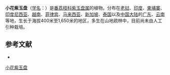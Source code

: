 {{Speciesbox
| name = 小花紫玉盘
| status = 
| status_system = 
| image =
| genus = Uvaria
| species = rufa
| authority = Bl.
}}

'''小花紫玉盘'''（[[学名|学名]]：{{lang|la|''Uvaria rufa''}}）是[[番荔枝科|番荔枝科]][[紫玉盘属|紫玉盘属]]的植物。分布在[[老挝|老挝]]、[[印度|印度]]、[[柬埔寨|柬埔寨]]、[[印度尼西亚|印度尼西亚]]、[[越南|越南]]、[[菲律宾|菲律宾]]、[[马来西亚|马来西亚]]、[[新加坡|新加坡]]、[[泰国|泰国]]以及[[中国大陆|中国大陆]]的[[广东|广东]]、[[云南|云南]]等地，生长于海拔400米至1,650米的地区，多生在山地疏林中，目前尚未由人工引种栽培。

== 参考文献 ==
<div class="references-small">
* {{cite web| url =http://www.bioinfo.cn/db05/KmzwSpecies.php?action=view&id=460| title =小花紫玉盘| work =《中国高等植物数据库全库》| publisher =中国科学院微生物研究所| author =昆明植物研究所| accessdate =2009-02-21| deadurl =yes| archiveurl =https://web.archive.org/web/20160305075452/http://www.bioinfo.cn/db05/KmzwSpecies.php?action=view&id=460| archivedate =2016-03-05}}
</div>
{{Taxonbar|from=Q5419873}}

[[Category:紫玉盘属|小花紫玉盘]]


{{植物小作品}}